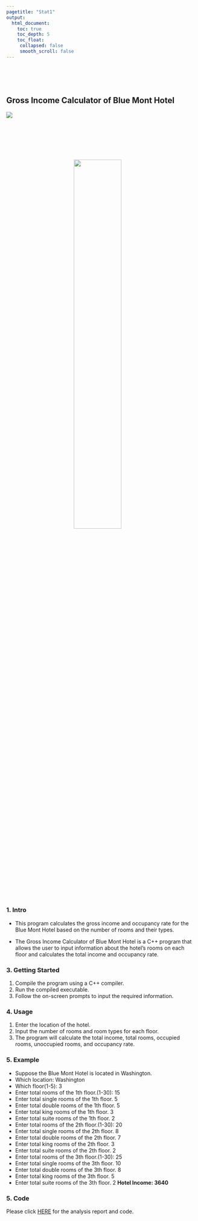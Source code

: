 ```yaml
---
pagetitle: "Stat1"
output:
  html_document:
    toc: true
    toc_depth: 5
    toc_float:
     collapsed: false
     smooth_scroll: false
---
```


<link rel="stylesheet" href="styles.css" type="text/css">
<link rel="stylesheet" href="site_libs/academicons-1.9.1/css/academicons.min.css"/>

<br><br><br>

## **Gross Income Calculator of Blue Mont Hotel**

![](https://img.shields.io/badge/Using-C++-blue)

<br>


<br><br><br>



<p align="center">
<img src="hotel.jpeg" style="width:50%; border:0px solid; margin-right: 20px" align="center">
</p>
<p align="center">

</p>
### 1. Intro

- This program calculates the gross income and occupancy rate for the Blue Mont Hotel based on the number of rooms and their types.

- The Gross Income Calculator of Blue Mont Hotel is a C++ program that allows the user to input information about the hotel's rooms on each floor and calculates the total income and occupancy rate.

### 3. Getting Started

1. Compile the program using a C++ compiler.
2. Run the compiled executable.
3. Follow the on-screen prompts to input the required information.

### 4. Usage

1. Enter the location of the hotel.
2. Input the number of rooms and room types for each floor.
3. The program will calculate the total income, total rooms, occupied rooms, unoccupied rooms, and occupancy rate.

### 5. Example

- Suppose the Blue Mont Hotel is located in Washington.
- Which location:
Washington
- Which floor(1-5):
3
- Enter total rooms of the 1th floor.(1-30):
15
- Enter total single rooms of the 1th floor.
5
- Enter total double rooms of the 1th floor.
5
- Enter total king rooms of the 1th floor.
3
- Enter total suite rooms of the 1th floor.
2
- Enter total rooms of the 2th floor.(1-30):
20
- Enter total single rooms of the 2th floor.
8
- Enter total double rooms of the 2th floor.
7
- Enter total king rooms of the 2th floor.
3
- Enter total suite rooms of the 2th floor.
2
- Enter total rooms of the 3th floor.(1-30):
25
- Enter total single rooms of the 3th floor.
10
- Enter total double rooms of the 3th floor.
8
- Enter total king rooms of the 3th floor.
5
- Enter total suite rooms of the 3th floor.
2
**Hotel Income: 3640**
<br>


### 5. Code

Please click [HERE](https://github.com/boa74/The-Gross-Income-Calculator-of-Blue-Mont-Hotel/blob/main/BKIM_Pr_%233_.cpp) for the analysis report and code.

<br>


